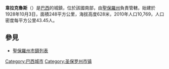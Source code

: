 {{Coord|22|13|11|S|49|49|10|W|scale:30000|display=title}}

'''韋拉克魯斯'''（{{lang-pt|Vera Cruz}}）是[[巴西|巴西]]的城鎮，位於該國南部，由[[聖保羅州|聖保羅州]]負責管轄，始建於1928年10月3日，面積248平方公里，海拔高度628米，2010年人口10,769，人口密度每平方公里43.45人。

== 參見 ==
*[[聖保羅州市鎮列表|聖保羅州市鎮列表]]

{{Brazil-geo-stub}}

[[Category:巴西城市|Category:巴西城市]]
{{圣保罗州市镇}}

[[Category:圣保罗州市镇|Category:圣保罗州市镇]]